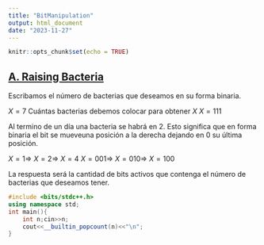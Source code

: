 ```yaml
---
title: "BitManipulation"
output: html_document
date: "2023-11-27"
---
```

```r
knitr::opts_chunk$set(echo = TRUE)
```

## [A. Raising Bacteria](https://codeforces.com/contest/579/problem/A)

Escribamos el número de bacterias que deseamos en su forma binaria.


  $X=7$  Cuántas bacterias debemos colocar para obtener $X$
  $X=111$
  
Al termino de un día una bacteria se habrá en 2. Esto significa que en forma
binaria el bit se mueveuna posición a la derecha dejando en 0 su última posición.

$X=1     \Rightarrow$    $X=2    \Rightarrow$    $X=4$
$X=001   \Rightarrow$    $X=010  \Rightarrow$    $X=100$

La respuesta será la cantidad de bits activos que contenga el número de bacterias 
que deseamos tener.
</div>
<div id="codeExample1" class="collapse">

```c++
#include <bits/stdc++.h>
using namespace std;
int main(){
	int n;cin>>n;
	cout<<__builtin_popcount(n)<<"\n";
}
```

</div>